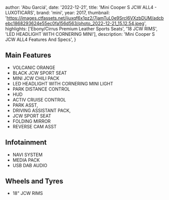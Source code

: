 
  author: 'Abu Garciá',
  date: '2022-12-21',
  title: 'Mini Cooper S JCW ALL4 - LUXOTICARS',
  brand: 'mini',
  year: 2017,
  thumbnail: 'https://images.ctfassets.net/ijuxqf6x1pz2/7jamTuL0e9Srcl6VXzbDUM/adcbebc1868293624e55ec0fa156d563/photo_2022-12-21_15.12.54.jpeg',
  highlights: ['Ebony/Cirrus Premium Leather Sports Seats', '18 JCW RIMS', 'LED HEADLIGHT WITH CORNERING MINI'],
  description:
    'Mini Cooper S JCW ALL4 Features And Specs',
}


## Main Features
- VOLCANIC ORANGE
- BLACK JCW SPORT SEAT
- MINI JCW CHILI PACK
- LED HEADLIGHT WITH CORNERING MINI LIGHT
- PARK DISTANCE CONTROL
- HUD
- ACTIV CRUISE CONTROL 
- PARK ASST,
- DRIVING ASSISTANT PACK,
- JCW SPORT SEAT
- FOLDING MIRROR
- REVERSE CAM ASST

## Infotainment
- NAVI SYSTEM
- MEDIA PACK
- USB DAB AUDIO

## Wheels and Tyres
- 18" JCW RIMS
